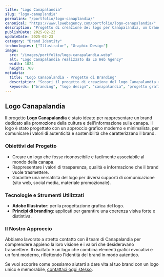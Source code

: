 ```yaml
---
title: "Logo Canapalandia"
slug: "logo-canaplandia"
permalink: "/portfolio/logo-canaplandia/"
canonical: "https://www.lswebagency.com/portfolio/logo-canapalandia/"
description: "Progetto di creazione del logo per Canapalandia, un brand dedicato alla promozione della cultura e dell'informazione sulla canapa."
publishDate: 2025-02-23
updateDate: 2025-02-23
category: "Brand Identity"
technologies: ["Illustrator", "Graphic Design"]
image:
  src: "/images/portfolio/logo-canapalandia.webp"
  alt: "Logo Canapalandia realizzato da LS Web Agency"
  width: 1024
  height: 768
metadata:
  title: "Logo Canapalandia - Progetto di Branding"
  description: "Scopri il progetto di creazione del logo Canapalandia realizzato da LS Web Agency per promuovere la cultura e l'informazione sulla canapa."
  keywords: ["branding", "logo design", "canapalandia", "progetto grafico", "grafica canapa"]
---
```


## Logo Canapalandia

Il progetto **Logo Canapalandia** è stato ideato per rappresentare un brand dedicato alla promozione della cultura e dell'informazione sulla canapa. Il logo è stato progettato con un approccio grafico moderno e minimalista, per comunicare i valori di autenticità e sostenibilità che caratterizzano il brand.

### Obiettivi del Progetto

- Creare un logo che fosse riconoscibile e facilmente associabile al mondo della canapa.
- Rappresentare i valori di trasparenza, qualità e informazione che il brand vuole trasmettere.
- Garantire una versatilità del logo per diversi supporti di comunicazione (sito web, social media, materiale promozionale).

### Tecnologie e Strumenti Utilizzati

- **Adobe Illustrator**: per la progettazione grafica del logo.
- **Principi di branding**: applicati per garantire una coerenza visiva forte e distintiva.

### Il Nostro Approccio

Abbiamo lavorato a stretto contatto con il team di Canapalandia per comprendere appieno la loro visione e i valori che desideravano trasmettere. Il risultato è un logo che combina elementi grafici evocativi e un font moderno, riflettendo l'identità del brand in modo autentico.

Se vuoi scoprire come possiamo aiutarti a dare vita al tuo brand con un logo unico e memorabile, [contattaci oggi stesso](https://lswebagency.com/contatti).

